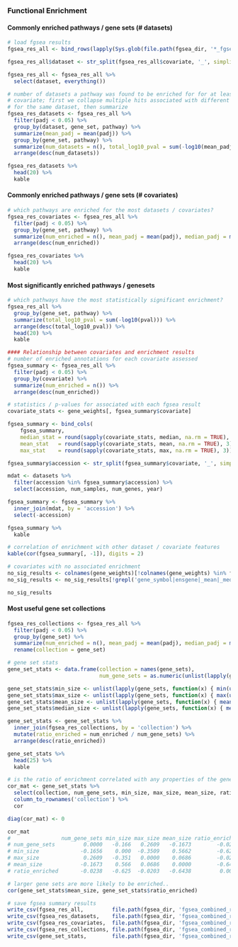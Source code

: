 ### Functional Enrichment

#### Commonly enriched pathways / gene sets (# datasets)

```r
# load fgsea results
fgsea_res_all <- bind_rows(lapply(Sys.glob(file.path(fgsea_dir, '*_fgsea_pval_results.csv')), read_csv))

fgsea_res_all$dataset <- str_split(fgsea_res_all$covariate, '_', simplify = TRUE)[, 1] 

fgsea_res_all <- fgsea_res_all %>%
  select(dataset, everything())

# number of datasets a pathway was found to be enriched for for at least one
# covariate; first we collapse multiple hits associated with different covariates
# for the same dataset, then summarize
fgsea_res_datasets <- fgsea_res_all %>%
  filter(padj < 0.05) %>%
  group_by(dataset, gene_set, pathway) %>%
  summarize(mean_padj = mean(padj)) %>%
  group_by(gene_set, pathway) %>%
  summarize(num_datasets = n(), total_log10_pval = sum(-log10(mean_padj))) %>%
  arrange(desc(num_datasets))

fgsea_res_datasets %>%
  head(20) %>%
  kable
```

#### Commonly enriched pathways / gene sets (# covariates)

```r
# which pathways are enriched for the most datasets / covariates?
fgsea_res_covariates <- fgsea_res_all %>%
  filter(padj < 0.05) %>%
  group_by(gene_set, pathway) %>%
  summarize(num_enriched = n(), mean_padj = mean(padj), median_padj = median(padj)) %>%
  arrange(desc(num_enriched))

fgsea_res_covariates %>%
  head(20) %>%
  kable
```

#### Most significantly enriched pathways / genesets

```r
# which pathways have the most statistically significant enrichment?
fgsea_res_all %>%
  group_by(gene_set, pathway) %>%
  summarize(total_log10_pval = sum(-log10(pval))) %>%
  arrange(desc(total_log10_pval)) %>%
  head(20) %>%
  kable
```

```r
#### Relationship between covariates and enrichment results
# number of enriched annotations for each covariate assessed
fgsea_summary <- fgsea_res_all %>% 
  filter(padj < 0.05) %>%
  group_by(covariate) %>% 
  summarize(num_enriched = n()) %>% 
  arrange(desc(num_enriched))

# statistics / p-values for associated with each fgsea result
covariate_stats <- gene_weights[, fgsea_summary$covariate]

fgsea_summary <- bind_cols(
    fgsea_summary, 
    median_stat = round(sapply(covariate_stats, median, na.rm = TRUE), 3),
    mean_stat   = round(sapply(covariate_stats, mean, na.rm = TRUE), 3),
    max_stat    = round(sapply(covariate_stats, max, na.rm = TRUE), 3))

fgsea_summary$accession <- str_split(fgsea_summary$covariate, '_', simplify = TRUE)[, 1] 

mdat <- datasets %>% 
  filter(accession %in% fgsea_summary$accession) %>%
  select(accession, num_samples, num_genes, year)

fgsea_summary <- fgsea_summary %>%
  inner_join(mdat, by = 'accession') %>%
  select(-accession)

fgsea_summary %>%
  kable

# correlation of enrichment with other dataset / covariate features
kable(cor(fgsea_summary[, -1]), digits = 2)

# covariates with no associated enrichment
no_sig_results <- colnames(gene_weights)[!colnames(gene_weights) %in% fgsea_summary$covariate]
no_sig_results <- no_sig_results[!grepl('gene_symbol|ensgene|_mean|_median|_sd|_mad|_kurtosis|_stat', no_sig_results)]

no_sig_results
```

#### Most useful gene set collections

```r
fgsea_res_collections <- fgsea_res_all %>%
  filter(padj < 0.05) %>%
  group_by(gene_set) %>%
  summarize(num_enriched = n(), mean_padj = mean(padj), median_padj = median(padj)) %>%
  rename(collection = gene_set)

# gene set stats
gene_set_stats <- data.frame(collection = names(gene_sets), 
                             num_gene_sets = as.numeric(unlist(lapply(gene_sets, length))))

gene_set_stats$min_size <- unlist(lapply(gene_sets, function(x) { min(unlist(lapply(x, length))) }))
gene_set_stats$max_size <- unlist(lapply(gene_sets, function(x) { max(unlist(lapply(x, length))) }))
gene_set_stats$mean_size <- unlist(lapply(gene_sets, function(x) { mean(unlist(lapply(x, length))) }))
gene_set_stats$median_size <- unlist(lapply(gene_sets, function(x) { median(unlist(lapply(x, length))) }))

gene_set_stats <- gene_set_stats %>%
  inner_join(fgsea_res_collections, by = 'collection') %>%
  mutate(ratio_enriched = num_enriched / num_gene_sets) %>%
  arrange(desc(ratio_enriched))

gene_set_stats %>%
  head(25) %>%
  kable

# is the ratio of enrichment correlated with any properties of the gene set collections?
cor_mat <- gene_set_stats %>%
  select(collection, num_gene_sets, min_size, max_size, mean_size, ratio_enriched) %>%
  column_to_rownames('collection') %>%
  cor 

diag(cor_mat) <- 0

cor_mat
#                num_gene_sets min_size max_size mean_size ratio_enriched
# num_gene_sets         0.0000   -0.166   0.2609   -0.1673        -0.0238
# min_size             -0.1656    0.000  -0.3509    0.5662        -0.6249
# max_size              0.2609   -0.351   0.0000    0.0686        -0.0203
# mean_size            -0.1673    0.566   0.0686    0.0000        -0.6438
# ratio_enriched       -0.0238   -0.625  -0.0203   -0.6438         0.0000

# larger gene sets are more likely to be enriched..
cor(gene_set_stats$mean_size, gene_set_stats$ratio_enriched)
```

```r
# save fgsea summary results
write_csv(fgsea_res_all,         file.path(fgsea_dir, 'fgsea_combined_results_all.csv'))
write_csv(fgsea_res_datasets,    file.path(fgsea_dir, 'fgsea_combined_results_datasets.csv'))
write_csv(fgsea_res_covariates,  file.path(fgsea_dir, 'fgsea_combined_results_covariates.csv'))
write_csv(fgsea_res_collections, file.path(fgsea_dir, 'fgsea_combined_results_collections.csv'))
write_csv(gene_set_stats,        file.path(fgsea_dir, 'fgsea_combined_results_collections_stats.csv'))
```

